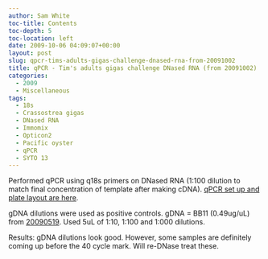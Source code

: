 ```yaml
---
author: Sam White
toc-title: Contents
toc-depth: 5
toc-location: left
date: 2009-10-06 04:09:07+00:00
layout: post
slug: qpcr-tims-adults-gigas-challenge-dnased-rna-from-20091002
title: qPCR - Tim's adults gigas challenge DNased RNA (from 20091002)
categories:
  - 2009
  - Miscellaneous
tags:
  - 18s
  - Crassostrea gigas
  - DNased RNA
  - Immomix
  - Opticon2
  - Pacific oyster
  - qPCR
  - SYTO 13
---
```


Performed qPCR using q18s primers on DNased RNA (1:100 dilution to match final concentration of template after making cDNA). [qPCR set up and plate layout are here](https://eagle.fish.washington.edu/Arabidopsis/Notebook%20Workup%20Files/20091005-01.jpg).

gDNA dilutions were used as positive controls. gDNA = BB11 (0.49ug/uL) from [20090519](/Sam%27s+Working+Notebook+Jan-May+2009#sjw20090519). Used 5uL of 1:10, 1:100 and 1:000 dilutions.

Results: gDNA dilutions look good. However, some samples are definitely coming up before the 40 cycle mark. Will re-DNase treat these.

